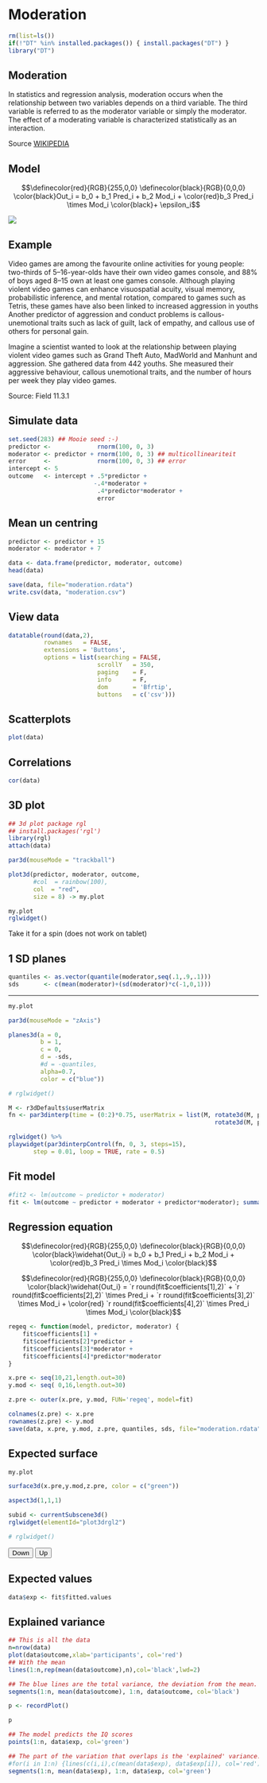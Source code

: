 # Moderation {.section}

<!-- Allow color highlighting in mathjax -->
<script type="text/x-mathjax-config">
  MathJax.Hub.Config({ TeX: { extensions: ["color.js"] }});
</script>

```r
rm(list=ls())
if(!"DT" %in% installed.packages()) { install.packages("DT") }
library("DT")
```

## Moderation

In statistics and regression analysis, moderation occurs when the relationship between two variables depends on a third variable. The third variable is referred to as the moderator variable or simply the moderator. The effect of a moderating variable is characterized statistically as an interaction.

Source [WIKIPEDIA](https://en.wikipedia.org/wiki/Moderation_(statistics))

## Model {.subsection .flexbox .vcenter}

$$\definecolor{red}{RGB}{255,0,0} \definecolor{black}{RGB}{0,0,0}
\color{black}Out_i = b_0 + b_1 Pred_i + b_2 Mod_i + \color{red}b_3 Pred_i \times Mod_i \color{black}+ \epsilon_i$$

![](../../../topics/moderation/moderation.png)


## Example {.smaller}

Video games are among the favourite online activities for young people: two-thirds of 5–16-year-olds have their own video games console, and 88% of boys aged 8–15 own at least one games console. Although playing violent video games can enhance visuospatial acuity, visual memory, probabilistic inference, and mental rotation, compared to games such as Tetris, these games have also been linked to increased aggression in youths Another predictor of aggression and conduct problems is callous-unemotional traits such as lack of guilt, lack of empathy, and callous use of others for personal gain. 

Imagine a scientist wanted to look at the relationship between playing violent video games such as Grand Theft Auto, MadWorld and Manhunt and aggression. She gathered data from 442 youths. She measured their aggressive behaviour, callous unemotional traits, and the number of hours per week they play video games.

Source: Field 11.3.1

## Simulate data

```r
set.seed(283) ## Mooie seed :-)
predictor <-             rnorm(100, 0, 3)
moderator <- predictor + rnorm(100, 0, 3) ## multicollineariteit
error     <-             rnorm(100, 0, 3) ## error
intercept <- 5
outcome   <- intercept + .5*predictor + 
                        -.4*moderator + 
                         .4*predictor*moderator + 
                         error
```

## Mean un centring

```r
predictor <- predictor + 15 
moderator <- moderator + 7

data <- data.frame(predictor, moderator, outcome)
head(data) 
```

```r
save(data, file="moderation.rdata")
write.csv(data, "moderation.csv")
```

## View data {.smaller}

```r
datatable(round(data,2), 
          rownames   = FALSE, 
          extensions = 'Buttons',
          options = list(searching = FALSE, 
                         scrollY   = 350, 
                         paging    = F, 
                         info      = F,                          
                         dom       = 'Bfrtip',
                         buttons   = c('csv')))
```

## Scatterplots {.subsection}

```r
plot(data)
```

## Correlations

```r
cor(data)
```

## 3D plot

```r
## 3d plot package rgl
## install.packages('rgl')
library(rgl)
attach(data)

par3d(mouseMode = "trackball")

plot3d(predictor, moderator, outcome, 
       #col  = rainbow(100), 
       col  = "red",
       size = 8) -> my.plot

my.plot
rglwidget()
```

Take it for a spin (does not work on tablet)

## 1 SD planes

```r
quantiles <- as.vector(quantile(moderator,seq(.1,.9,.1)))
sds       <- c(mean(moderator)+(sd(moderator)*c(-1,0,1)))  
```

--------

```r
my.plot

par3d(mouseMode = "zAxis")

planes3d(a = 0, 
         b = 1, 
         c = 0,
         d = -sds,
         #d = -quantiles,
         alpha=0.7,
         color = c("blue"))

# rglwidget()

M <- r3dDefaults$userMatrix
fn <- par3dinterp(time = (0:2)*0.75, userMatrix = list(M, rotate3d(M, pi/2, 0, 0, 1),
                                                          rotate3d(M, pi/2, 0, 0, 1)) )

rglwidget() %>%
playwidget(par3dinterpControl(fn, 0, 3, steps=15),
       step = 0.01, loop = TRUE, rate = 0.5)
```

## Fit model {.smaller .subsection}

```r
#fit2 <- lm(outcome ~ predictor + moderator)
fit <- lm(outcome ~ predictor + moderator + predictor*moderator); summary(fit)
```

## Regression equation

$$\definecolor{red}{RGB}{255,0,0} \definecolor{black}{RGB}{0,0,0}
\color{black}\widehat{Out_i} = b_0 + b_1 Pred_i + b_2 Mod_i + \color{red}b_3 Pred_i \times Mod_i \color{black}$$

$$\definecolor{red}{RGB}{255,0,0} \definecolor{black}{RGB}{0,0,0}
\color{black}\widehat{Out_i} = `r round(fit$coefficients[1],2)` + `r round(fit$coefficients[2],2)` \times Pred_i + `r round(fit$coefficients[3],2)` \times Mod_i + \color{red} `r round(fit$coefficients[4],2)` \times Pred_i \times Mod_i \color{black}$$

```r
regeq <- function(model, predictor, moderator) { 
    fit$coefficients[1] + 
    fit$coefficients[2]*predictor + 
    fit$coefficients[3]*moderator + 
    fit$coefficients[4]*predictor*moderator
}

x.pre <- seq(10,21,length.out=30)
y.mod <- seq( 0,16,length.out=30)

z.pre <- outer(x.pre, y.mod, FUN='regeq', model=fit)
```

```r
colnames(z.pre) <- x.pre
rownames(z.pre) <- y.mod
save(data, x.pre, y.mod, z.pre, quantiles, sds, file="moderation.rdata")
```

## Expected surface

```r
my.plot

surface3d(x.pre,y.mod,z.pre, color = c("green"))

aspect3d(1,1,1)

subid <- currentSubscene3d()
rglwidget(elementId="plot3drgl2")

# rglwidget()
```

<script type="text/javascript">
var rotate = function(angle) {
  var rgl = document.getElementById("plot3drgl2").rglinstance;
  rgl.getObj(`r subid`).par3d.userMatrix.rotate(angle, 1,0,0);
  rgl.drawScene();
};
</script>

<button type="button" onclick="rotate(-10)">Down</button>
<button type="button" onclick="rotate(10)">Up</button>

## Expected values {.subsection}

```r
data$exp <- fit$fitted.values
```

## Explained variance {.smaller}

```r
## This is all the data
n=nrow(data)
plot(data$outcome,xlab='participants', col='red')
## With the mean
lines(1:n,rep(mean(data$outcome),n),col='black',lwd=2)

## The blue lines are the total variance, the deviation from the mean.
segments(1:n, mean(data$outcome), 1:n, data$outcome, col='black')

p <- recordPlot()
```

```r
p

## The model predicts the IQ scores
points(1:n, data$exp, col='green')

## The part of the variation that overlaps is the 'explained' variance. 
#for(i in 1:n) {lines(c(i,i),c(mean(data$exp), data$exp[i]), col='red')}
segments(1:n, mean(data$exp), 1:n, data$exp, col='green')
```